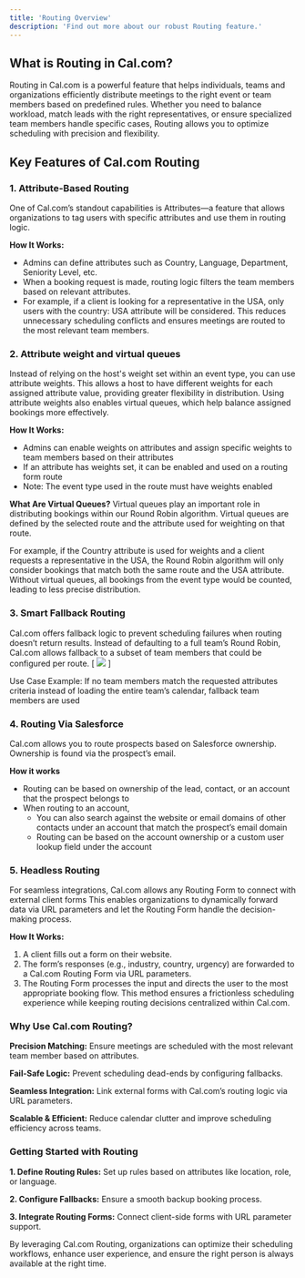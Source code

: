 ```yaml
---
title: 'Routing Overview'
description: 'Find out more about our robust Routing feature.'
---
```


## What is Routing in Cal.com?

Routing in Cal.com is a powerful feature that helps individuals, teams and organizations efficiently distribute meetings to the right event or team members based on predefined rules. Whether you need to balance workload, match leads with the right representatives, or ensure specialized team members handle specific cases, Routing allows you to optimize scheduling with precision and flexibility.

## Key Features of Cal.com Routing
### 1. Attribute-Based Routing
One of Cal.com’s standout capabilities is Attributes—a feature that allows organizations to tag users with specific attributes and use them in routing logic.

**How It Works:**
* Admins can define attributes such as Country, Language, Department, Seniority Level, etc.
* When a booking request is made, routing logic filters the team members based on relevant attributes.
* For example, if a client is looking for a representative in the USA, only users with the country: USA attribute will be considered.
This reduces unnecessary scheduling conflicts and ensures meetings are routed to the most relevant team members.

### 2. Attribute weight and virtual queues
Instead of relying on the host's weight set within an event type, you can use attribute weights. This allows a host to have different weights for each assigned attribute value, providing greater flexibility in distribution. Using attribute weights also enables virtual queues, which help balance assigned bookings more effectively.

**How It Works:**
* Admins can enable weights on attributes and assign specific weights to team members based on their attributes
* If an attribute has weights set, it can be enabled and used on a routing form route
* Note: The event type used in the route must have weights enabled

**What Are Virtual Queues?**
Virtual queues play an important role in distributing bookings within our Round Robin algorithm. Virtual queues are defined by the selected route and the attribute used for weighting on that route.

For example, if the Country attribute is used for weights and a client requests a representative in the USA, the Round Robin algorithm will only consider bookings that match both the same route and the USA attribute. Without virtual queues, all bookings from the event type would be counted, leading to less precise distribution.

### 3. Smart Fallback Routing
Cal.com offers fallback logic to prevent scheduling failures when routing doesn’t return results. Instead of defaulting to a full team’s Round Robin, Cal.com allows fallback to a subset of team members that could be configured per route. 
[
![](https://ibb.co/RTnDLXRX)
]

Use Case Example:
If no team members match the requested attributes criteria instead of loading the entire team’s calendar, fallback team members are used

### 4. Routing Via Salesforce
Cal.com allows you to route prospects based on Salesforce ownership. Ownership is found via the prospect’s email.

**How it works**
* Routing can be based on ownership of the lead, contact, or an account that the prospect belongs to
* When routing to an account, 
  * You can also search against the website or email domains of other contacts under an account that match the prospect’s email domain
  * Routing can be based on the account ownership or a custom user lookup field under the account

### 5. Headless Routing
For seamless integrations, Cal.com allows any Routing Form to connect with external client forms  This enables organizations to dynamically forward data via URL parameters and let the Routing Form handle the decision-making process.

**How It Works:**
1. A client fills out a form on their website.
2. The form’s responses (e.g., industry, country, urgency) are forwarded to a Cal.com Routing Form via URL parameters.
3. The Routing Form processes the input and directs the user to the most appropriate booking flow.
This method ensures a frictionless scheduling experience while keeping routing decisions centralized within Cal.com.

### Why Use Cal.com Routing?
**Precision Matching:** Ensure meetings are scheduled with the most relevant team member based on attributes.

**Fail-Safe Logic:** Prevent scheduling dead-ends by configuring fallbacks.

**Seamless Integration:** Link external forms with Cal.com’s routing logic via URL parameters.

**Scalable & Efficient:** Reduce calendar clutter and improve scheduling efficiency across teams.


### Getting Started with Routing
**1. Define Routing Rules:** Set up rules based on attributes like location, role, or language.

**2. Configure Fallbacks:** Ensure a smooth backup booking process.

**3. Integrate Routing Forms:** Connect client-side forms with URL parameter support.

By leveraging Cal.com Routing, organizations can optimize their scheduling workflows, enhance user experience, and ensure the right person is always available at the right time.

